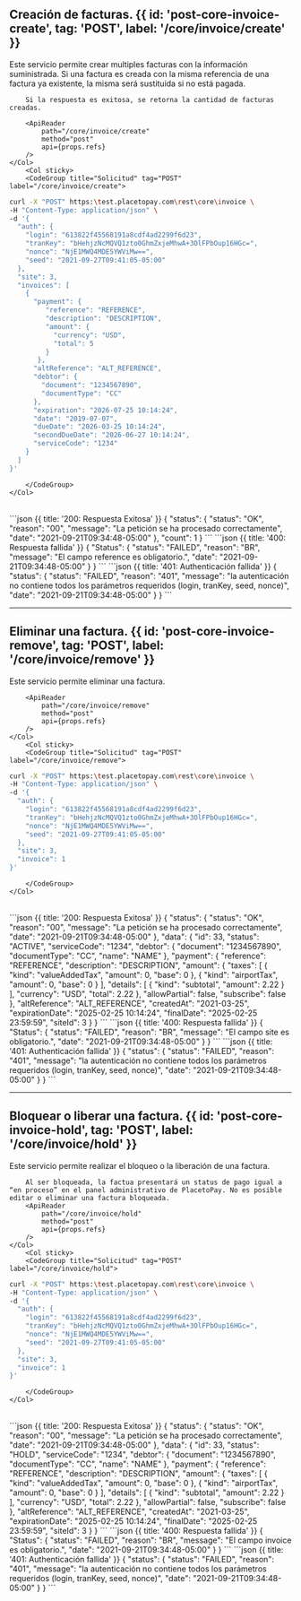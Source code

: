 


## Creación de facturas. {{ id: 'post-core-invoice-create', tag: 'POST', label: '/core/invoice/create' }}

<Row>
    <Col>
        Este servicio permite crear multiples facturas con la información suministrada.
        Si una factura es creada con la misma referencia de una factura ya existente, la misma será sustituida si no está pagada.

        Si la respuesta es exitosa, se retorna la cantidad de facturas creadas.

        <ApiReader
            path="/core/invoice/create"
            method="post"
            api={props.refs}
        />
    </Col>
        <Col sticky>
        <CodeGroup title="Solicitud" tag="POST" label="/core/invoice/create">
```bash {{title: 'Creación de Factura'}}
curl -X "POST" https:\test.placetopay.com\rest\core\invoice \
-H "Content-Type: application/json" \
-d '{
  "auth": {
    "login": "613822f45568191a8cdf4ad2299f6d23",
    "tranKey": "bHehjzNcMQVQ1zto0GhmZxjeMhwA+3OlFPbOup16HGc=",
    "nonce": "NjE1MWQ4MDE5YWViMw==",
    "seed": "2021-09-27T09:41:05-05:00"
  },
  "site": 3,
  "invoices": [
    {
      "payment": {
         "reference": "REFERENCE",
         "description": "DESCRIPTION",
         "amount": {
           "currency": "USD",
           "total": 5
         }
       },
      "altReference": "ALT_REFERENCE",
      "debtor": {
        "document": "1234567890",
        "documentType": "CC"
      },
      "expiration": "2026-07-25 10:14:24",
      "date": "2019-07-07",
      "dueDate": "2026-03-25 10:14:24",
      "secondDueDate": "2026-06-27 10:14:24",
      "serviceCode": "1234"
    }
  ]
}'
```
        </CodeGroup>
    </Col>
</Row>
<Row>
    <Col>
        <ApiReader
            path="/core/invoice/create"
            method="post"
            type="response"
            api={props.refs}
        />
    </Col>
        <Col sticky>
        <br />
        <CodeGroup title="Respuesta">
```json {{ title: '200: Respuesta Exitosa' }}
{
  "status": {
    "status": "OK",
    "reason": "00",
    "message": "La petición se ha procesado correctamente",
    "date": "2021-09-21T09:34:48-05:00"
  },
  "count": 1
}
```
```json {{ title: '400: Respuesta fallida' }}
{
  "Status": {
    "status": "FAILED",
    "reason": "BR",
    "message": "El campo reference es obligatorio.",
    "date": "2021-09-21T09:34:48-05:00"
  }
}
```
```json {{ title: '401: Authenticación fallida' }}
{
  "status": {
    "status": "FAILED",
    "reason": "401",
    "message": "la autenticación no contiene todos los parámetros requeridos (login, tranKey, seed, nonce)",
    "date": "2021-09-21T09:34:48-05:00"
  }
}
```
        </CodeGroup>
    </Col>
</Row>

---
## Eliminar una factura. {{ id: 'post-core-invoice-remove', tag: 'POST', label: '/core/invoice/remove' }}

<Row>
    <Col>
        Este servicio permite eliminar una factura.

        <ApiReader
            path="/core/invoice/remove"
            method="post"
            api={props.refs}
        />
    </Col>
        <Col sticky>
        <CodeGroup title="Solicitud" tag="POST" label="/core/invoice/remove">
```bash {{title: 'Creación de Factura'}}
curl -X "POST" https:\test.placetopay.com\rest\core\invoice \
-H "Content-Type: application/json" \
-d '{
  "auth": {
    "login": "613822f45568191a8cdf4ad2299f6d23",
    "tranKey": "bHehjzNcMQVQ1zto0GhmZxjeMhwA+3OlFPbOup16HGc=",
    "nonce": "NjE1MWQ4MDE5YWViMw==",
    "seed": "2021-09-27T09:41:05-05:00"
  },
  "site": 3,
  "invoice": 1
}'
```
        </CodeGroup>
    </Col>
</Row>
<Row>
    <Col>
        <ApiReader
            path="/core/invoice/remove"
            method="post"
            type="response"
            api={props.refs}
        />
    </Col>
        <Col sticky>
        <br />
        <CodeGroup title="Respuesta">
```json {{ title: '200: Respuesta Exitosa' }}
{
  "status": {
    "status": "OK",
    "reason": "00",
    "message": "La petición se ha procesado correctamente",
    "date": "2021-09-21T09:34:48-05:00"
  },
  "data": {
      "id": 33,
      "status": "ACTIVE",
      "serviceCode": "1234",
      "debtor": {
        "document": "1234567890",
        "documentType": "CC",
        "name": "NAME"
      },
      "payment": {
        "reference": "REFERENCE",
        "description": "DESCRIPTION",
        "amount": {
          "taxes": [
            {
              "kind": "valueAddedTax",
              "amount": 0,
              "base": 0
            },
            {
              "kind": "airportTax",
              "amount": 0,
              "base": 0
            }
          ],
          "details": [
            {
              "kind": "subtotal",
              "amount": 2.22
            }
          ],
          "currency": "USD",
          "total": 2.22
        },
        "allowPartial": false,
        "subscribe": false
      },
      "altReference": "ALT_REFERENCE",
      "createdAt": "2021-03-25",
      "expirationDate": "2025-02-25 10:14:24",
      "finalDate": "2025-02-25 23:59:59",
      "siteId": 3
    }
}
```
```json {{ title: '400: Respuesta fallida' }}
{
  "Status": {
    "status": "FAILED",
    "reason": "BR",
    "message": "El campo site es obligatorio.",
    "date": "2021-09-21T09:34:48-05:00"
  }
}
```
```json {{ title: '401: Authenticación fallida' }}
{
  "status": {
    "status": "FAILED",
    "reason": "401",
    "message": "la autenticación no contiene todos los parámetros requeridos (login, tranKey, seed, nonce)",
    "date": "2021-09-21T09:34:48-05:00"
  }
}
```
        </CodeGroup>
    </Col>
</Row>

---
## Bloquear o liberar una factura. {{ id: 'post-core-invoice-hold', tag: 'POST', label: '/core/invoice/hold' }}

<Row>
    <Col>
        Este servicio permite realizar el bloqueo o la liberación de una factura.

        Al ser bloqueada, la factua presentará un status de pago igual a “en proceso” en el panel administrativo de PlacetoPay. No es posible editar o eliminar una factura bloqueada.
        <ApiReader
            path="/core/invoice/hold"
            method="post"
            api={props.refs}
        />
    </Col>
        <Col sticky>
        <CodeGroup title="Solicitud" tag="POST" label="/core/invoice/hold">
```bash {{title: 'Bloquear o liberar una factura'}}
curl -X "POST" https:\test.placetopay.com\rest\core\invoice \
-H "Content-Type: application/json" \
-d '{
  "auth": {
    "login": "613822f45568191a8cdf4ad2299f6d23",
    "tranKey": "bHehjzNcMQVQ1zto0GhmZxjeMhwA+3OlFPbOup16HGc=",
    "nonce": "NjE1MWQ4MDE5YWViMw==",
    "seed": "2021-09-27T09:41:05-05:00"
  },
  "site": 3,
  "invoice": 1
}'
```
        </CodeGroup>
    </Col>
</Row>
<Row>
    <Col>
        <ApiReader
            path="/core/invoice/hold"
            method="post"
            type="response"
            api={props.refs}
        />
    </Col>
        <Col sticky>
        <br />
        <CodeGroup title="Respuesta">
```json {{ title: '200: Respuesta Exitosa' }}
{
  "status": {
    "status": "OK",
    "reason": "00",
    "message": "La petición se ha procesado correctamente",
    "date": "2021-09-21T09:34:48-05:00"
  },
  "data": {
      "id": 33,
      "status": "HOLD",
      "serviceCode": "1234",
      "debtor": {
        "document": "1234567890",
        "documentType": "CC",
        "name": "NAME"
      },
      "payment": {
        "reference": "REFERENCE",
        "description": "DESCRIPTION",
        "amount": {
          "taxes": [
            {
              "kind": "valueAddedTax",
              "amount": 0,
              "base": 0
            },
            {
              "kind": "airportTax",
              "amount": 0,
              "base": 0
            }
          ],
          "details": [
            {
              "kind": "subtotal",
              "amount": 2.22
            }
          ],
          "currency": "USD",
          "total": 2.22
        },
        "allowPartial": false,
        "subscribe": false
      },
      "altReference": "ALT_REFERENCE",
      "createdAt": "2021-03-25",
      "expirationDate": "2025-02-25 10:14:24",
      "finalDate": "2025-02-25 23:59:59",
      "siteId": 3
    }
}
```
```json {{ title: '400: Respuesta fallida' }}
{
  "Status": {
    "status": "FAILED",
    "reason": "BR",
    "message": "El campo invoice es obligatorio.",
    "date": "2021-09-21T09:34:48-05:00"
  }
}
```
```json {{ title: '401: Authenticación fallida' }}
{
  "status": {
    "status": "FAILED",
    "reason": "401",
    "message": "la autenticación no contiene todos los parámetros requeridos (login, tranKey, seed, nonce)",
    "date": "2021-09-21T09:34:48-05:00"
  }
}
```
        </CodeGroup>
    </Col>
</Row>
